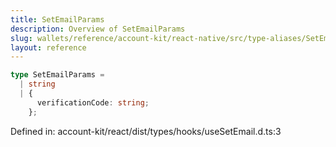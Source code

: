 ```yaml
---
title: SetEmailParams
description: Overview of SetEmailParams
slug: wallets/reference/account-kit/react-native/src/type-aliases/SetEmailParams
layout: reference
---
```


```ts
type SetEmailParams =
  | string
  | {
      verificationCode: string;
    };
```

Defined in: account-kit/react/dist/types/hooks/useSetEmail.d.ts:3
